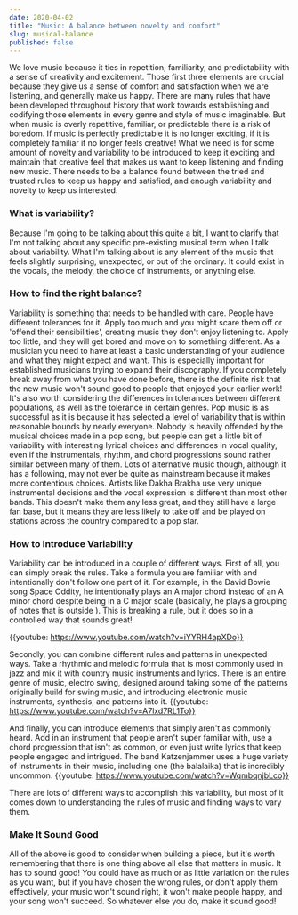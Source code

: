 ```yaml
---
date: 2020-04-02
title: "Music: A balance between novelty and comfort"
slug: musical-balance
published: false
---
```


We love music because it ties in repetition, familiarity, and predictability with a sense of creativity and excitement. Those first three elements are crucial because they give us a sense of comfort and satisfaction when we are listening, and generally make us happy. There are many rules that have been developed throughout history that work towards establishing and codifying those elements in every genre and style of music imaginable. But when music is overly repetitive, familiar, or predictable there is a risk of boredom. If music is perfectly predictable it is no longer exciting, if it is completely familiar it no longer feels creative! What we need is for some amount of novelty and variability to be introduced to keep it exciting and maintain that creative feel that makes us want to keep listening and finding new music. There needs to be a balance found between the tried and trusted rules to keep us happy and satisfied, and enough variability and novelty to keep us interested.

### **What is variability?**
Because I'm going to be talking about this quite a bit, I want to clarify that I'm not talking about any specific pre-existing musical term when I talk about variability. What I'm talking about is any element of the music that feels slightly surprising, unexpected, or out of the ordinary. It could exist in the vocals, the melody, the choice of instruments, or anything else.

### **How to find the right balance?**
Variability is something that needs to be handled with care. People have different tolerances for it. Apply too much and you might scare them off or 'offend their sensibilities', creating music they don't enjoy listening to. Apply too little, and they will get bored and move on to something different. As a musician you need to have at least a basic understanding of your audience and what they might expect and want. This is especially important for established musicians trying to expand their discography. If you completely break away from what you have done before, there is the definite risk that the new music won't sound good to people that enjoyed your earlier work!
It's also worth considering the differences in tolerances between different populations, as well as the tolerance in certain genres. Pop music is as successful as it is because it has selected a level of variability that is within reasonable bounds by nearly everyone. Nobody is heavily offended by the musical choices made in a pop song, but people can get a little bit of variability with interesting lyrical choices and differences in vocal quality, even if the instrumentals, rhythm, and chord progressions sound rather similar between many of them.
Lots of alternative music though, although it has a following, may not ever be quite as mainstream because it makes more contentious choices. Artists like Dakha Brakha use very unique instrumental decisions and the vocal expression is different than most other bands. This doesn't make them any less great, and they still have a large fan base, but it means they are less likely to take off and be played on stations across the country compared to a pop star.

### **How to Introduce Variability**
Variability can be introduced in a couple of different ways. First of all, you can simply break the rules. Take a formula you are familiar with and intentionally don't follow one part of it. For example, in the David Bowie song Space Oddity, he intentionally plays an A major chord instead of an A minor chord despite being in a C major scale (basically, he plays a grouping of notes that is outside ). This is breaking a rule, but it does so in a controlled way that sounds great!

{{youtube: https://www.youtube.com/watch?v=iYYRH4apXDo}}

Secondly, you can combine different rules and patterns in unexpected ways. Take a rhythmic and melodic formula that is most commonly used in jazz and mix it with country music instruments and lyrics. There is an entire genre of music, electro swing, designed around taking some of the patterns originally build for swing music, and introducing electronic music instruments, synthesis, and patterns into it.
{{youtube: https://www.youtube.com/watch?v=A7lxd7RL1To}}

And finally, you can introduce elements that simply aren't as commonly heard. Add in an instrument that people aren't super familiar with, use a chord progression that isn't as common, or even just write lyrics that keep people engaged and intrigued. The band Katzenjammer uses a huge variety of instruments in their music, including one (the balalaika) that is incredibly uncommon.
{{youtube: https://www.youtube.com/watch?v=WqmbqnjbLco}}

There are lots of different ways to accomplish this variability, but most of it comes down to understanding the rules of music and finding ways to vary them. 

### **Make It Sound Good**
All of the above is good to consider when building a piece, but it's worth remembering that there is one thing above all else that matters in music. It has to sound good! You could have as much or as little variation on the rules as you want, but if you have chosen the wrong rules, or don't apply them effectively, your music won't sound right, it won't make people happy, and your song won't succeed.
So whatever else you do, make it sound good!

